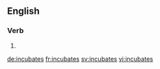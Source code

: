==English==

===Verb===
{{head|en}}

# {{en-third-person singular of|incubate}}

[[de:incubates]]
[[fr:incubates]]
[[sv:incubates]]
[[vi:incubates]]